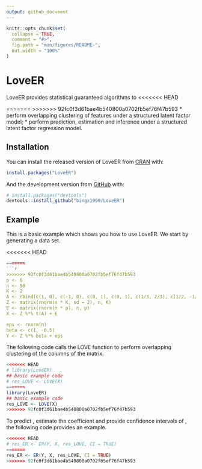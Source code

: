 ```yaml
---
output: github_document
---
```


<!-- README.md is generated from README.Rmd. Please edit that file -->

```r
knitr::opts_chunk$set(
  collapse = TRUE,
  comment = "#>",
  fig.path = "man/figures/README-",
  out.width = "100%"
)
```

# LoveER

<!-- badges: start -->
<!-- badges: end -->

LoveER provides statistical guaranteed algorithms to 
<<<<<<< HEAD

=======
>>>>>>> 92fc0f3d61bae4b540800a0702fb5ef76f47b593
* perform overlapping clustering of features under a structured latent factor model;
* perform prediction, estimation and inference under a structured latent factor 
  regression model.

## Installation

You can install the released version of LoveER from [CRAN](https://CRAN.R-project.org) with:

``` r
install.packages("LoveER")
```

And the development version from [GitHub](https://github.com/) with:

``` r
# install.packages("devtools")
devtools::install_github("bingx1990/LoveER")
```
## Example

This is a basic example which shows you how to use LoveER. We start by generating 
a data set. 

<<<<<<< HEAD
```r
=======
```r
>>>>>>> 92fc0f3d61bae4b540800a0702fb5ef76f47b593
p <- 6
n <- 50
K <- 2
A <- rbind(c(1, 0), c(-1, 0), c(0, 1), c(0, 1), c(1/3, 2/3), c(1/2, -1/2))
Z <- matrix(rnorm(n * K, sd = 2), n, K)
E <- matrix(rnorm(n * p), n, p)
X <- Z %*% t(A) + E

eps <- rnorm(n)
beta <- c(1, -0.5)
Y <- Z %*% beta + eps
```

The following code calls the LOVE function to perform overlapping clustering of 
the columns of the \strong{X} matrix.

```r
<<<<<<< HEAD
# library(LoveER)
## basic example code
# res_LOVE <- LOVE(X)
=======
library(LoveER)
## basic example code
res_LOVE <- LOVE(X)
>>>>>>> 92fc0f3d61bae4b540800a0702fb5ef76f47b593
```

To predict \eqn{Y}, estimate the coefficient \eqn{\beta} and provide confidence
intervals of \eqn{\beta}, the following code provides an example.

```r
<<<<<<< HEAD
# res_ER <- ER(Y, X, res_LOVE, CI = TRUE)
=======
res_ER <- ER(Y, X, res_LOVE, CI = TRUE)
>>>>>>> 92fc0f3d61bae4b540800a0702fb5ef76f47b593
```


